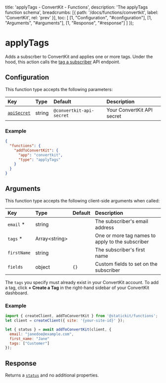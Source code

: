 
  title: 'applyTags - ConvertKit - Functions',
  description: 'The applyTags function schema',
  breadcrumbs: [{
    path: '/docs/functions/convertkit',
    label: 'ConvertKit',
    rel: 'prev'
  }],
  toc: [
    [1, "Configuration", "#configuration"],
    [1, "Arguments", "#arguments"],
    [1, "Response", "#response"]
  ]
});

# applyTags

Adds a subscrber to ConvertKit and applies one or more tags. Under the hood, this action calls the [tag a subscriber](https://developers.convertkit.com/#tag-a-subscriber) API endpoint.

## Configuration

This function type accepts the following parameters:

| Key                        | Type                     | Default                        | Description                                                  |
| :------------------------- | :----------------------- | :----------------------------- | :----------------------------------------------------------- |
| [`apiSecret`](/docs/functions/convertkit#api-secret)       | string                   | `@convertkit-api-secret`           | Your ConvertKit API secret                                       |

### Example

```json
{
  "functions": {
    "addToConvertKit": {
      "app": "convertkit",
      "type": "applyTags"
    }
  }
}
```

## Arguments

This function type accepts the following client-side arguments when called:

| Key                        | Type                     | Default                        | Description                                                  |
| :------------------------- | :----------------------- | :----------------------------- | :----------------------------------------------------------- |
| `email` *                  | string                   |                                | The subscriber's email address                               |
| `tags` *                   | Array&lt;string&gt;      |                                | One or more tag names to apply to the subscriber             |
| `firstName`                | string                   |                                | The subscriber's first name                                  |
| `fields`                   | object                   | `{}`                           | Custom fields to set on the subscriber                       |

The `tags` you specify must already exist in your ConvertKit account. To add a tag, click **+ Create a Tag** in the right-hand sidebar of your ConvertKit dashboard.

### Example

```js
import { createClient, addToConvertKit } from '@statickit/functions';
let client = createClient({ site: '{your-site-id}' });

let { status } = await addToConvertKit(client, {
  email: "janedoe@example.com",
  first_name: "Jane"
  tags: ["Customer"]
});
```

## Response

Returns a [`status`](/docs/functions#responses) and no additional properties.
